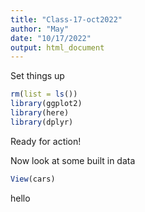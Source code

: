 ```yaml
---
title: "Class-17-oct2022"
author: "May"
date: "10/17/2022"
output: html_document
---
```


Set things up
```r
rm(list = ls())
library(ggplot2)
library(here)
library(dplyr)
```
Ready for action!

Now look at some built in data
```r
View(cars)
```
hello
